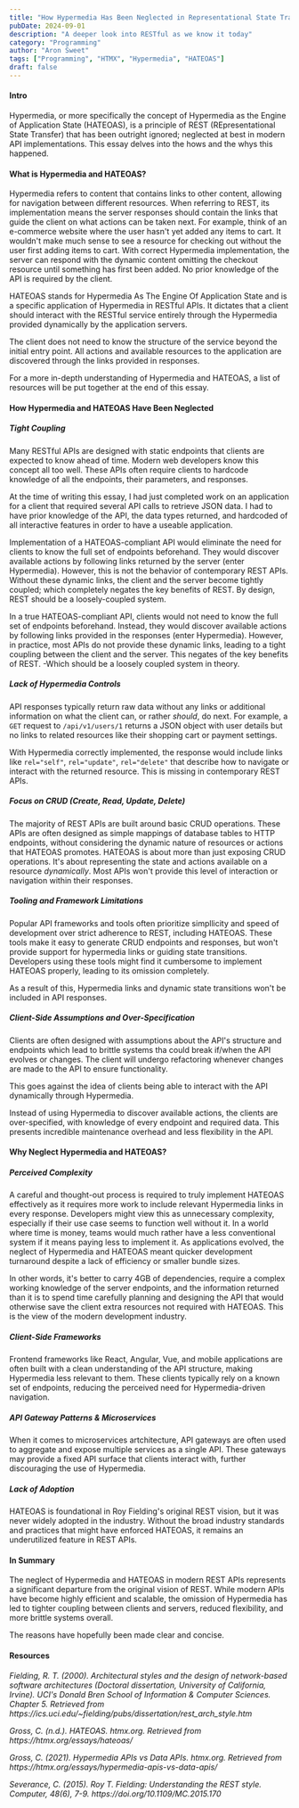 ```yaml
---
title: "How Hypermedia Has Been Neglected in Representational State Transfer"
pubDate: 2024-09-01
description: "A deeper look into RESTful as we know it today"
category: "Programming"
author: "Aron Sweet"
tags: ["Programming", "HTMX", "Hypermedia", "HATEOAS"]
draft: false
---
```


<ArticleTable title={frontmatter.title} sub={frontmatter.description} version="1.0.0" date={frontmatter.pubDate} url="https://twoslashes.dev" author={frontmatter.author} />



#### Intro

Hypermedia, or more specifically the concept of Hypermedia as the Engine of Application State (HATEOAS), is a principle of REST (REpresentational State Transfer) that has been outright ignored; neglected at best in modern API implementations. This essay delves into the hows and the whys this happened.

#### What is Hypermedia and HATEOAS?

Hypermedia refers to content that contains links to other content, allowing for navigation between different resources. When referring to REST, its implementation means the server responses should contain the links that guide the client on what actions can be taken next. For example, think of an e-commerce website where the user hasn't yet added any items to cart. It wouldn't make much sense to see a resource for checking out without the user first adding items to cart. With correct Hypermedia implementation, the server can respond with the dynamic content omitting the checkout resource until something has first been added. No prior knowledge of the API is required by the client.

HATEOAS stands for Hypermedia As The Engine Of Application State and is a specific application of Hypermedia in RESTful APIs. It dictates that a client should interact with the RESTful service entirely through the Hypermedia provided dynamically by the application servers.

The client does not need to know the structure of the service beyond the initial entry point. All actions and available resources to the application are discovered through the links provided in responses.

For a more in-depth understanding of Hypermedia and HATEOAS, a list of resources will be put together at the end of this essay.

#### How Hypermedia and HATEOAS Have Been Neglected

##### Tight Coupling

Many RESTful APIs are designed with static endpoints that clients are expected to know ahead of time. Modern web developers know this concept all too well. These APIs often require clients to hardcode knowledge of all the endpoints, their parameters, and responses.

At the time of writing this essay, I had just completed work on an application for a client that required several API calls to retrieve JSON data. I had to have prior knowledge of the API, the data types returned, and hardcoded of all interactive features in order to have a useable application.

Implementation of a HATEOAS-compliant API would eliminate the need for clients to know the full set of endpoints beforehand. They would discover available actions by following links returned by the server (enter Hypermedia). However, this is not the behavior of contemporary REST APIs. Without these dynamic links, the client and the server become tightly coupled; which completely negates the key benefits of REST. By design, REST should be a loosely-coupled system.

In a true HATEOAS-compliant API, clients would not need to know the full set of endpoints beforehand. Instead, they would discover available actions by following links provided in the responses (enter Hypermedia). However, in practice, most APIs do not provide these dynamic links, leading to a tight coupling between the client and the server. This negates of the key benefits of REST. -Which should be a loosely coupled system in theory.

##### Lack of Hypermedia Controls

API responses typically return raw data without any links or additional information on what the client can, or rather *should*, do next. For example, a `GET` request to `/api/v1/users/1` returns a JSON object with user details but no links to related resources like their shopping cart or payment settings.

With Hypermedia correctly implemented, the response would include links like `rel="self"`, `rel="update"`, `rel="delete"` that describe how to navigate or interact with the returned resource. This is missing in contemporary REST APIs.

##### Focus on CRUD (Create, Read, Update, Delete)

The majority of REST APIs are built around basic CRUD operations. These APIs are often designed as simple mappings of database tables to HTTP endpoints, without considering the dynamic nature of resources or actions that HATEOAS promotes. HATEOAS is about more than just exposing CRUD operations. It's about representing the state and actions available on a resource *dynamically*. Most APIs won't provide this level of interaction or navigation within their responses.

##### Tooling and Framework Limitations

Popular API frameworks and tools often prioritize simpllicity and speed of development over strict adherence to REST, including HATEOAS. These tools make it easy to generate CRUD endpoints and responses, but won't provide support for hypermedia links or guiding state transitions. Developers using these tools might find it cumbersome to implement HATEOAS properly, leading to its omission completely. 

As a result of this, Hypermedia links and dynamic state transitions won't be included in API responses.

##### Client-Side Assumptions and Over-Specification

Clients are often designed with assumptions about the API's structure and endpoints which lead to brittle systems tha could break if/when the API evolves or changes. The client will undergo refactoring whenever changes are made to the API to ensure functionality. 

This goes against the idea of clients being able to interact with the API dynamically through Hypermedia. 

Instead of using Hypermedia to discover available actions, the clients are over-specified, with knowledge of every endpoint and required data. This presents incredible maintenance overhead and less flexibility in the API.

#### Why Neglect Hypermedia and HATEOAS?

##### Perceived Complexity

A careful and thought-out process is required to truly implement HATEOAS effectively as it requires more work to include relevant Hypermedia links in every response. Developers might view this as unnecessary complexity, especially if their use case seems to function well without it. In a world where time is money, teams would much rather have a less conventional system if it means paying less to implement it. As applications evolved, the neglect of Hypermedia and HATEOAS meant quicker development turnaround despite a lack of efficiency or smaller bundle sizes. 

In other words, it's better to carry 4GB of dependencies, require a complex working knowledge of the server endpoints, and the information returned than it is to spend time carefully planning and designing the API that would otherwise save the client extra resources not required with HATEOAS. This is the view of the modern development industry.

##### Client-Side Frameworks

Frontend frameworks like React, Angular, Vue, and mobile applications are often built with a clean understanding of the API structure, making Hypermedia less relevant to them. These clients typically rely on a known set of endpoints, reducing the perceived need for Hypermedia-driven navigation.

##### API Gateway Patterns & Microservices

When it comes to microservices artchitecture, API gateways are often used to aggregate and expose multiple services as a single API. These gateways may provide a fixed API surface that clients interact with, further discouraging the use of Hypermedia.

##### Lack of Adoption

HATEOAS is foundational in Roy Fielding's original REST vision, but it was never widely adopted in the industry. Without the broad industry standards and practices that might have enforced HATEOAS, it remains an underutilized feature in REST APIs.

#### In Summary

The neglect of Hypermedia and HATEOAS in modern REST APIs represents a significant departure from the original vision of REST. While modern APIs have become highly efficient and scalable, the omission of Hypermedia has led to tighter coupling between clients and servers, reduced flexibility, and more brittle systems overall.

The reasons have hopefully been made clear and concise.

#### Resources
<p><cite>Fielding, R. T. (2000). Architectural styles and the design of network-based software architectures (Doctoral dissertation, University of California, Irvine). UCI's Donald Bren School of Information & Computer Sciences. Chapter 5. Retrieved from https://ics.uci.edu/~fielding/pubs/dissertation/rest_arch_style.htm</cite></p>

<p><cite>Gross, C. (n.d.). HATEOAS. htmx.org. Retrieved from https://htmx.org/essays/hateoas/</cite></p>

<p><cite>Gross, C. (2021). Hypermedia APIs vs Data APIs. htmx.org. Retrieved from https://htmx.org/essays/hypermedia-apis-vs-data-apis/</cite></p>

<p><cite>Severance, C. (2015). Roy T. Fielding: Understanding the REST style. Computer, 48(6), 7-9. https://doi.org/10.1109/MC.2015.170</cite></p>